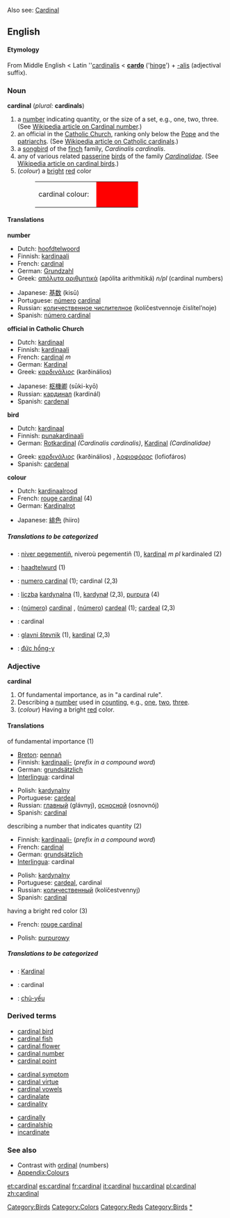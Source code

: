 Also see: [[Cardinal]]
==English==

====Etymology====
From Middle English < Latin ''[[cardinalis]] < '''[[cardo]]''' ('[[hinge]]') + [[-alis]] (adjectival suffix).

===Noun===
'''cardinal''' (''plural:'' '''cardinals''')

#a [[number]] indicating quantity, or the size of a set, e.g., one, two, three. (See [[w:Cardinal_number|Wikipedia article on Cardinal number]].)
#an official in the [[w:Catholicism|Catholic Church]], ranking only below the [[w:Pope|Pope]] and the [[patriarch]]s. (See [[w:Cardinal_(Catholicism)|Wikipedia article on Catholic cardinals]].)
# a [[songbird]] of the [[finch]] family, ''Cardinalis cardinalis''.
# any of various related [[passerine]] [[bird]]s of the family ''[[Cardinalidae]]''. (See [[w:Cardinal_(bird)|Wikipedia article on cardinal birds]].)
#(''colour'') a [[bright]] [[red]] color
#:<table><tr><td>cardinal colour: &nbsp;</td><td bgcolor="#FF0000" width="80">&nbsp; </td></tr></table>

====Translations====
'''number'''
{{top}}
*Dutch: [[hoofdtelwoord]] {{n}}
*Finnish: [[kardinaali]]
*French: [[cardinal]] 
*German: [[Grundzahl]] {{f}}
*Greek: [[απόλυτα αριθμητικά]] (apólita arithmitiká) ''n/pl'' (cardinal numbers)
{{mid}}
*Japanese: [[基数]] (kisū)
*Portuguese: [[número]] [[cardinal]]
*Russian: [[количественное числителное]] (kolíčestvennoje čislítel’noje) {{n}}
*Spanish: [[número cardinal]] {{m}}
{{bottom}}

'''official in Catholic Church'''
{{top}}
*Dutch: [[kardinaal]] {{m}}
*Finnish: [[kardinaali]]
*French: [[cardinal]] ''m''
*German: [[Kardinal]] {{m}}
*Greek: [[καρδινάλιος]] (karðinálios) {{m}}
{{mid}}
*Japanese: [[枢機卿]] (sūki-kyō)
*Russian: [[кардинал]] (kardinál) {{m}}
*Spanish: [[cardenal]] {{m}}
{{bottom}}

'''bird'''
{{top}}
*Dutch: [[kardinaal]] {{m}}
*Finnish: [[punakardinaali]]
*German: [[Rotkardinal]] {{m}} ''(Cardinalis cardinalis)'', [[Kardinal]] {{m}} ''(Cardinalidae)''
{{mid}}
*Greek: [[καρδινάλιος]] (karðinálios) {{m}}, [[λοφιοφόρος]] (lofiofáros) {{m}}
*Spanish: [[cardenal]] {{m}}
{{bottom}}

'''colour'''
{{top}}
*Dutch: [[kardinaalrood]] {{n}}
*French: [[rouge cardinal]] (4)
*German: [[Kardinalrot]] {{n}}
{{mid}}
*Japanese: [[緋色]] (hiiro)
{{bottom}}

=====Translations to be categorized=====
{{checktrans}}
<!--Remove this section once all of the translations below have been moved into the tables above.-->
*{{ttbc|Breton}}: [[niver pegementiñ]], niveroù pegementiñ {{p}} (1), [[kardinal]] ''m pl'' kardinaled (2)
*{{ttbc|Frisian}}: [[haadtelwurd]] (1)
*{{ttbc|Interlingua}}: [[numero cardinal]] (1); cardinal (2,3)
*{{ttbc|Polish}}: [[liczba]] [[kardynalna]] {{f}} (1), [[kardynał]] {{m}} (2,3), [[purpura]] {{f}} (4)
*{{ttbc|Portuguese}}: ([[número]]) [[cardinal]] {{m}}, ([[número]]) [[cardeal]] {{m}} (1); [[cardeal]] {{m}} (2,3)
*{{ttbc|Romanian}}: cardinal
*{{ttbc|Slovene}}: [[glavni števnik]] {{m}} (1), [[kardinal]] {{m}} (2,3)
*{{ttbc|Vietnamese}}: [[đức hồng-y]]


[[Category:Birds]]

===Adjective===
'''cardinal'''

#Of fundamental importance, as in "a cardinal rule".
#Describing a [[number]] used in [[count]]ing, e.g., [[one]], [[two]], [[three]]. 
#(''colour'') Having a bright [[red]] color.

====Translations====
;of fundamental importance (1)
{{top}}
*[[Breton]]: [[pennañ]]
*Finnish: [[kardinaali-]] (''prefix in a compound word'')
*German: [[grundsätzlich]]
*[[Interlingua]]: cardinal
{{mid}}
*Polish: [[kardynalny]] {{m}}
*Portuguese: [[cardeal]]
*Russian: [[главный]] (glávnyj), [[осносной]] (osnovnój)
*Spanish: [[cardinal]] 
{{bottom}}

;describing a number that indicates quantity (2)
{{top}}
*Finnish: [[kardinaali-]] (''prefix in a compound word'')
*French: [[cardinal]]
*German: [[grundsätzlich]]
*[[Interlingua]]: cardinal
{{mid}}
*Polish: [[kardynalny]] {{m}}
*Portuguese: [[cardeal]], cardinal
*Russian: [[количественный]] (kolíčestvennyj)
*Spanish: [[cardinal]]
{{bottom}}

;having a bright red color (3)
{{top}}
*French: [[rouge cardinal]]
{{mid}}
*Polish: [[purpurowy]] {{m}}
{{bottom}}

=====Translations to be categorized=====
{{checktrans}}

*{{ttbc|Indonesian}}: [[Kardinal]]

*{{ttbc|Romanian}}: cardinal
*{{ttbc|Vietnamese}}: [[chủ-yếu]]

===Derived terms===
{{top3}}
*[[cardinal bird]]
*[[cardinal fish]]
*[[cardinal flower]]
*[[cardinal number]]
*[[cardinal point]]
{{mid3}}
*[[cardinal symptom]]
*[[cardinal virtue]]
*[[cardinal vowels]]
*[[cardinalate]]
*[[cardinality]]
{{mid3}}
*[[cardinally]]
*[[cardinalship]]
*[[incardinate]]
{{bottom}}

===See also===
*Contrast with [[ordinal]] (numbers)
*[[Wiktionary_Appendix:Colours|Appendix:Colours]]

[[Category:Colors]]
[[Category:Reds]]
[[Category:Birds]]
[[Category:Numbers|*]]

[[et:cardinal]]
[[es:cardinal]]
[[fr:cardinal]]
[[it:cardinal]]
[[hu:cardinal]]
[[pl:cardinal]]
[[zh:cardinal]]